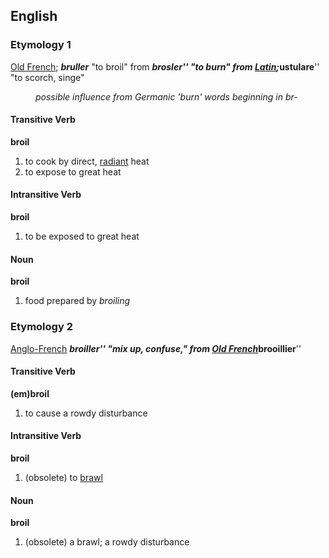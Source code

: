 ==English==
=== Etymology 1===
[[Old French]]; '''''bruller''''' "to broil" from '''''brosler''''' "to burn" from [[Latin]]; '''''ustulare''''' "to scorch, singe" 
:''possible influence from Germanic 'burn' words beginning in br-''

==== Transitive Verb ====
'''broil'''
# to cook by direct, [[radiant]] heat
# to expose to great heat

==== Intransitive Verb ====
'''broil'''
# to be exposed to great heat

==== Noun ====
'''broil'''
# food prepared by ''broiling''

=== Etymology 2===
[[Anglo-French]] '''''broiller''''' "mix up, confuse," from [[Old French]] '''''brooillier'''''


==== Transitive Verb ====
'''(em)broil'''
# to cause a rowdy disturbance

==== Intransitive Verb ====
'''broil'''
# (obsolete) to [[brawl]]

==== Noun ====
'''broil'''
# (obsolete) a brawl; a rowdy disturbance